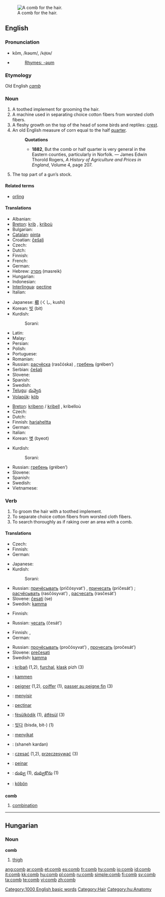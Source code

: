 {{see|ċomb}}
[[Image:Comb.png|thumb|right|A comb for the hair.]]
==English==

===Pronunciation===
*kōm, /kəʊm/, /<tt>k@Um</tt>/
*{{audio|en-us-comb.ogg|Audio (US)}}
*:[[Rhymes:English:-əʊm|Rhymes: -əʊm]]

===Etymology===
Old English ''[[camb]]''

===Noun===
{{en-noun}}

# A toothed implement for grooming the hair.
# A machine used in separating choice cotton fibers from worsted cloth fibers.
# A fleshy growth on the top of the head of some birds and reptiles: [[crest]].
# An old English measure of corn equal to the half [[quarter]].
#:'''Quotations'''
#:*'''1882''', But the comb or half quarter is very general in the Eastern counties, particularly in Norfolk. &mdash; James Edwin Thorold Rogers, ''A History of Agriculture and Prices in England'', Volume 4, page 207.
# The top part of a gun’s stock.

====Related terms====
* [[orling]]

====Translations====
{{trans-top|toothed implement for grooming the hair}}
* Albanian: {{t-|sq|krehër|m|xs=Albanian}}
* [[Breton]]: [[krib]] {{f}}, [[kriboù]] {{p}}
* Bulgarian: {{t+|bg|гребен|m|tr=greben|sc=Cyrl}}
* [[Catalan]]: [[pinta]] {{f}}
* Croatian: [[češalj]] {{m}}
* Czech: {{t-|cs|hřeben|m}}
* Dutch: {{t+|nl|kam|m}}
* Finnish: {{t+|fi|kampa}}
* French: {{t+|fr|peigne|m}}
* German: {{t+|de|Kamm|m}}
* Hebrew: [[מסרק]] (masreik) {{m}}
* Hungarian: {{t+|hu|fésű}}
* Indonesian: {{t+|id|sisir|xs=Indonesian}}
* [[Interlingua]]: [[pectine]]
* Italian: {{t+|it|pettine}}
{{trans-mid}}
* Japanese: [[櫛]] (くし, kushi)
* Korean: [[빗]] (bit)
* Kurdish: 
*: Sorani: {{t|ku|شانه‌|tr=shAna|sc=KUchar}}
* Latin: {{t-|la|pecten}}
* Malay: {{t+|ms|sikat|xs=Malay}}
* Persian: {{t+|fa|شانه|tr=shaneh|sc=FAchar|xs=Persian}}
* Polish: {{t+|pl|grzebień|m}}
* Portuguese: {{t+|pt|pente|m}}
* Romanian: {{t-|ro|pieptene|m}}
* Russian: [[расчёска]] (rasčóska) {{f}}, [[гребень]] (grében’) {{m}}
* Serbian: [[češalj]] {{m}}
* Slovene: {{t+|sl|glavnik|m}}
* Spanish: {{t+|es|peine|m}}
* Swedish: {{t+|sv|kam|c}}
* [[Telugu]]: [[దువ్వెన]]
* [[Volapük]]: [[köb]]
{{trans-bottom}}

{{trans-top|fleshy growth on the top of the head of some birds and reptiles}}
* [[Breton]]: [[kribenn]] / [[kribell]] {{f}}, kribelloù {{p}}
* Czech: {{t-|cs|hřebínek|m}}
* Dutch: {{t+|nl|kam|m}}
* Finnish: [[harjaheltta]]
* German: {{t+|de|Kamm|m}}
* Italian: {{t+|it|cresta|f}}
* Korean: [[볏]] (byeot)
{{trans-mid}}
* Kurdish: 
*: Sorani: {{t|ku|پوپنه|tr=popna|sc=KUchar}} {{g|Kurdish}}
* Russian: [[гребень]] (grében’) {{m}}
* Slovene: {{t+|sl|greben|m}}
* Spanish: {{t+|es|cresta|f}}
* Swedish: {{t+|sv|kam|c}}
* Vietnamese: {{t+|vi|mào|xs=Vietnamese}}
{{trans-bottom}}

===Verb===
{{en-verb}}

# To groom the hair with a toothed implement.
# To separate choice cotton fibers from worsted cloth fibers.
# To search thoroughly as if raking over an area with a comb.

====Translations====
{{trans-top|to groom the hair with a toothed implement}}
* Czech: {{t-|cs|česat}}
* Finnish: {{t-|fi|kammata}}
* German: {{t+|de|kämmen}}
{{trans-mid}}
* Japanese: {{t|ja|解かす|tr=tokasu|sc=Jpan}}
* Kurdish: 
*: Sorani: {{t|ku|داهێنان|tr=dAhaenAn|sc=KUchar}}
* Russian: [[причёсывать]] (pričósyvat') {{impf}}, [[причесать]] (pričesát') {{pf}}; [[расчёсывать]] (rasčósyvat') {{impf}}, [[расчесать]] (rasčesát') {{pf}}
* Slovene: [[česati]] (se)
* Swedish: [[kamma]]
{{trans-bottom}}

{{trans-top|to separate choice cotton fibers from worsted cloth fibers}}
* Finnish: {{t-|fi|kammata}}
{{trans-mid}}
* Russian: [[чесать]] (česát') {{impf}}
{{trans-bottom}}

{{trans-top|to search thoroughly as if raking over an area with a comb}}
* Finnish: {{t-|fi|kammata}}, {{t+|fi|haravoida}}
* German: {{t-|de|durchkämmen}}
{{trans-mid}}
* Russian: [[прочёсывать]] (pročósyvat') {{impf}}, [[прочесать]] (pročesát') {{pf}}
* Slovene: [[prečesati]]
* Swedish: [[kamma]]
{{trans-bottom}}

{{checktrans-top}}
*{{ttbc|Breton}}: [[kribañ]] (1,2), [[furchal]], [[klask]] pizh (3)
*{{ttbc|Dutch}}: [[kammen]]
*{{ttbc|French}}: [[peigner]] (1,2), [[coiffer]] (1), [[passer au peigne fin]] (3)
*{{ttbc|Indonesian}}: [[sisir|menyisir]]
*{{ttbc|Interlingua}}: [[pectinar]]
*{{ttbc|Hungarian}}: [[fésülködik]] (1), [[átfésül]] (3)
*{{ttbc|Korean}}: [[빗다]] (bisda, bit-) (1)
*{{ttbc|Malay}}: [[sikat|menyikat]]
*{{ttbc|Persian}}: {{FAchar|[[شانه کردن]]}} (shaneh kardan)
*{{ttbc|Polish}}: [[czesać]] (1,2), [[przeczesywać]] (3)
*{{ttbc|Spanish}}: [[peinar]]
*{{ttbc|Telugu}}: [[దువ్వు]] (1), [[దువ్వుకొను]] (1)
*{{ttbc|Volapük}}: [[köbön]]
{{checktrans-bottom}}

==={{abbreviation}}===
'''comb'''

# [[combination]]

[[Category:1000 English basic words]]
[[Category:Hair]]

----

==Hungarian==

===Noun===
'''comb'''

# [[thigh]]

[[Category:hu:Anatomy]]

[[ang:comb]]
[[ar:comb]]
[[et:comb]]
[[es:comb]]
[[fr:comb]]
[[hy:comb]]
[[io:comb]]
[[id:comb]]
[[it:comb]]
[[kk:comb]]
[[hu:comb]]
[[pl:comb]]
[[ru:comb]]
[[simple:comb]]
[[fi:comb]]
[[sv:comb]]
[[ta:comb]]
[[te:comb]]
[[vi:comb]]
[[zh:comb]]